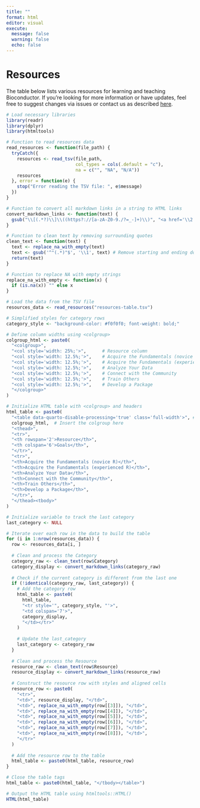 ```yaml
---
title: ""
format: html
editor: visual
execute:
  message: false
  warning: false
  echo: false
---
```


# Resources

The table below lists various resources for learning and teaching Bioconductor. If you're looking for more information or have updates, feel free to suggest changes via issues or contact us as described [here](../index.qmd).

```r
# Load necessary libraries
library(readr)
library(dplyr)
library(htmltools)

# Function to read resources data
read_resources <- function(file_path) {
  tryCatch({
    resources <- read_tsv(file_path, 
                          col_types = cols(.default = "c"),
                          na = c("", "NA", "N/A"))
    resources
  }, error = function(e) {
    stop("Error reading the TSV file: ", e$message)
  })
}

# Function to convert all markdown links in a string to HTML links
convert_markdown_links <- function(text) {
  gsub("\\[(.*?)\\]\\((https?://[a-zA-Z0-9./?=_-]+)\\)", "<a href='\\2' target='_blank'>\\1</a>", text)
}

# Function to clean text by removing surrounding quotes
clean_text <- function(text) {
  text <- replace_na_with_empty(text)
  text <- gsub('^"(.*)"$', '\\1', text) # Remove starting and ending double quotes if present
  return(text)
}

# Function to replace NA with empty strings
replace_na_with_empty <- function(x) {
  if (is.na(x)) "" else x
}

# Load the data from the TSV file
resources_data <- read_resources("resources-table.tsv")

# Simplified styles for category rows
category_style <- "background-color: #f0f0f0; font-weight: bold;"

# Define column widths using <colgroup>
colgroup_html <- paste0(
  "<colgroup>",
  "<col style='width: 25%;'>",      # Resource column
  "<col style='width: 12.5%;'>",    # Acquire the Fundamentals (novice R)
  "<col style='width: 12.5%;'>",    # Acquire the Fundamentals (experienced R)
  "<col style='width: 12.5%;'>",    # Analyze Your Data
  "<col style='width: 12.5%;'>",    # Connect with the Community
  "<col style='width: 12.5%;'>",    # Train Others
  "<col style='width: 12.5%;'>",    # Develop a Package
  "</colgroup>"
)

# Initialize HTML table with <colgroup> and headers
html_table <- paste0(
  "<table data-quarto-disable-processing='true' class='full-width'>", # Use class 'full-width' from tables.css
  colgroup_html,  # Insert the colgroup here
  "<thead>",
  "<tr>",
  "<th rowspan='2'>Resource</th>",
  "<th colspan='6'>Goals</th>",
  "</tr>",
  "<tr>",
  "<th>Acquire the Fundamentals (novice R)</th>",
  "<th>Acquire the Fundamentals (experienced R)</th>",
  "<th>Analyze Your Data</th>",
  "<th>Connect with the Community</th>",
  "<th>Train Others</th>",
  "<th>Develop a Package</th>",
  "</tr>",
  "</thead><tbody>"
)

# Initialize variable to track the last category
last_category <- NULL

# Iterate over each row in the data to build the table
for (i in 1:nrow(resources_data)) {
  row <- resources_data[i, ]
  
  # Clean and process the Category
  category_raw <- clean_text(row$Category)
  category_display <- convert_markdown_links(category_raw)
  
  # Check if the current category is different from the last one
  if (!identical(category_raw, last_category)) {
    # Add the category row
    html_table <- paste0(
      html_table,
      "<tr style='", category_style, "'>",
      "<td colspan='7'>", 
      category_display, 
      "</td></tr>"
    )
    
    # Update the last_category
    last_category <- category_raw
  }
  
  # Clean and process the Resource
  resource_raw <- clean_text(row$Resource)
  resource_display <- convert_markdown_links(resource_raw)
  
  # Construct the resource row with styles and aligned cells
  resource_row <- paste0(
    "<tr>",
    "<td>", resource_display, "</td>",
    "<td>", replace_na_with_empty(row[[3]]), "</td>",
    "<td>", replace_na_with_empty(row[[4]]), "</td>",
    "<td>", replace_na_with_empty(row[[5]]), "</td>",
    "<td>", replace_na_with_empty(row[[6]]), "</td>",
    "<td>", replace_na_with_empty(row[[7]]), "</td>",
    "<td>", replace_na_with_empty(row[[8]]), "</td>",
    "</tr>"
  )
  
  # Add the resource row to the table
  html_table <- paste0(html_table, resource_row)
}

# Close the table tags
html_table <- paste0(html_table, "</tbody></table>")

# Output the HTML table using htmltools::HTML()
HTML(html_table)
```
